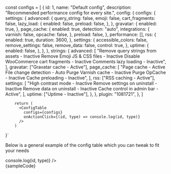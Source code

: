 

const configs = [
      {
        id: 1,
        name: "Default config",
        description: "Recommended performance config for every site.",
        config: {
          configs: {
            settings: {
              advanced: {
                query_string: false,
                emoji: false,
                cart_fragments: false,
                lazy_load: {
                  enabled: false,
                  preload: false,
                },
              },
              gravatar: {
                enabled: true,
              },
              page_cache: {
                enabled: true,
                detection: "auto",
                integrations: {
                  varnish: false,
                  opcache: false,
                },
                preload: false,
              },
              performance: [],
              rss: {
                enabled: true,
                duration: 3600,
              },
              settings: {
                accessible_colors: false,
                remove_settings: false,
                remove_data: false,
                control: true,
              },
              uptime: {
                enabled: false,
              },
            },
          },
          strings: {
            advanced: [
              "Remove query strings from assets - Inactive Remove Emoji JS & CSS files - Inactive Disable WooCommerce cart fragments - Inactive Comments lazy loading - Inactive",
            ],
            gravatar: ["Gravatar cache - Active"],
            page_cache: [
              "Page cache - Active File change detection - Auto Purge Varnish cache - Inactive Purge OpCache - Inactive Cache preloading - Inactive",
            ],
            rss: ["RSS caching - Active"],
            settings: [
              "High contrast mode - Inactive Remove settings on uninstall - Inactive Remove data on uninstall - Inactive Cache control in admin bar - Active",
            ],
            uptime: ["Uptime - Inactive"],
          },
        },
        plugin: "1081721",
      },
    ]

        return (
          <ConfigTable
            configs={configs}
            onActionClick={(id, type) => console.log(id, type)}
          />
        )
}`

<Section style={{ paddingTop: 30 }}>
	<p>
		Below is a general example of the config table which you can tweak to fit
		your needs
	</p>
	<Preview wrapper={true}>
		<div style={{ padding: 50 }}>
			<ConfigTable
				configs={configs}
				onActionClick={(id, type) => console.log(id, type)}
			/>
		</div>
	</Preview>
	<Snippet language="js">{sampleCode}</Snippet>
</Section>
